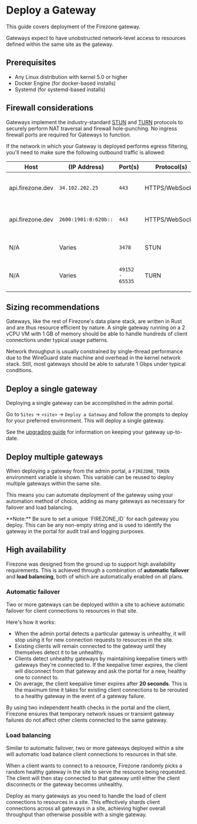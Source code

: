 
# Deploy a Gateway

This guide covers deployment of the Firezone gateway.

Gateways expect to have unobstructed network-level access to resources defined
within the same site as the gateway.

## Prerequisites

- Any Linux distribution with kernel 5.0 or higher
- Docker Engine (for docker-based installs)
- Systemd (for systemd-based installs)

## Firewall considerations

Gateways implement the industry-standard
[STUN](https://datatracker.ietf.org/doc/html/rfc8489) and
[TURN](https://www.rfc-editor.org/rfc/rfc8155.html) protocols to securely
perform NAT traversal and firewall hole-punching. No ingress firewall ports are
required for Gateways to function.

If the network in which your Gateway is deployed performs egress filtering,
you'll need to make sure the following outbound traffic is allowed:

| Host             | (IP Address)         | Port(s)         | Protocol(s)     | Purpose                    |
| ---------------- | -------------------- | --------------- | --------------- | -------------------------- |
| api.firezone.dev | `34.102.202.25`      | `443`           | HTTPS/WebSocket | Control Plane API (IPv4)   |
| api.firezone.dev | `2600:1901:0:620b::` | `443`           | HTTPS/WebSocket | Control Plane API (IPv6)   |
| N/A              | Varies               | `3478`          | STUN            | STUN protocol signaling    |
| N/A              | Varies               | `49152 - 65535` | TURN            | TURN protocol channel data |

## Sizing recommendations

Gateways, like the rest of Firezone's data plane stack, are written in Rust and
are thus resource efficient by nature. A single gateway running on a 2 vCPU VM
with 1 GB of memory should be able to handle hundreds of client connections
under typical usage patterns.

Network throughput is usually constrained by single-thread performance due to
the WireGuard state machine and overhead in the kernel network stack. Still,
most gateways should be able to saturate 1 Gbps under typical conditions.

## Deploy a single gateway

Deploying a single gateway can be accomplished in the admin portal.

Go to `Sites` -> `<site>` -> `Deploy a Gateway` and follow the prompts to deploy
for your preferred environment. This will deploy a single gateway.

See the [upgrading guide](/kb/administer/upgrading) for information on keeping
your gateway up-to-date.

## Deploy multiple gateways

When deploying a gateway from the admin portal, a `FIREZONE_TOKEN` environment
variable is shown. This variable can be reused to deploy multiple gateways
within the same site.

This means you can automate deployment of the gateway using your automation
method of choice, adding as many gateways as necessary for failover and load
balancing.

<Alert color="warning">
  **Note:** Be sure to set a unique `FIREZONE_ID` for each gateway you deploy.
  This can be any non-empty string and is used to identify the gateway in the
  portal for audit trail and logging purposes.
</Alert>

## High availability

Firezone was designed from the ground up to support high availability
requirements. This is achieved through a combination of **automatic failover**
and **load balancing**, both of which are automatically enabled on all plans.

### Automatic failover

Two or more gateways can be deployed within a site to achieve automatic failover
for client connections to resources in that site.

Here's how it works:

- When the admin portal detects a particular gateway is unhealthy, it will stop
  using it for new connection requests to resources in the site.
- Existing clients will remain connected to the gateway until they themselves
  detect it to be unhealthy.
- Clients detect unhealthy gateways by maintaining keepalive timers with
  gateways they're connected to. If the keepalive timer expires, the client will
  disconnect from that gateway and ask the portal for a new, healthy one to
  connect to.
- On average, the client keepalive timer expires after **20 seconds**. This is
  the maximum time it takes for existing client connections to be rerouted to a
  healthy gateway in the event of a gateway failure.

By using two independent health checks in the portal and the client, Firezone
ensures that temporary network issues or transient gateway failures do not
affect other clients connected to the same gateway.

### Load balancing

Similar to automatic failover, two or more gateways deployed within a site will
automatic load balance client connections to resources in that site.

When a client wants to connect to a resource, Firezone randomly picks a random
healthy gateway in the site to serve the resource being requested. The client
will then stay connected to that gateway until either the client disconnects or
the gateway becomes unhealthy.

Deploy as many gateways as you need to handle the load of client connections to
resources in a site. This effectively shards client connections across all
gateways in a site, achieving higher overall throughput than otherwise possible
with a single gateway.
